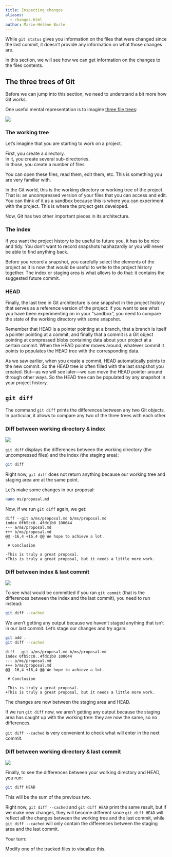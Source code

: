 ```yaml
---
title: Inspecting changes
aliases:
  - changes.html
author: Marie-Hélène Burle
---
```


:::{.def}

While `git status` gives you information on the files that were changed since the last commit, it doesn't provide any information on what those changes are.

In this section, we will see how we can get information on the changes to the files contents.

:::

## The three trees of Git

Before we can jump into this section, we need to understand a bit more how Git works.

One useful mental representation is to imagine [three file trees](https://git-scm.com/book/en/v2/Git-Tools-Reset-Demystified):

![](img/31.png){fig-alt="noshadow"}

### The working tree

Let's imagine that you are starting to work on a project.

First, you create a directory. \
In it, you create several sub-directories. \
In those, you create a number of files.

You can open these files, read them, edit them, etc. This is something you are very familiar with.

In the Git world, this is the [working directory]{.emph} or [working tree]{.emph} of the project. \
That is: an uncompressed version of your files that you can access and edit.\
You can think of it as a sandbox because this is where you can experiment with the project. This is where the project gets developed.

Now, Git has two other important pieces in its architecture.

### The index

If you want the project history to be useful to future you, it has to be nice and tidy. You don't want to record snapshots haphazardly or you will never be able to find anything back.

Before you record a snapshot, you carefully select the elements of the project as it is now that would be useful to write to the project history together. The [index]{.emph} or [staging area]{.emph} is what allows to do that: it contains the suggested future commit.

### HEAD

Finally, the last tree in Git architecture is one snapshot in the project history that serves as a reference version of the project: if you want to see what you have been experimenting on in your "sandbox", you need to compare the state of the working directory with some snapshot.

Remember that HEAD is a pointer pointing at a branch, that a branch is itself a pointer pointing at a commit, and finally that a commit is a Git object pointing at compressed blobs containing data about your project at a certain commit. When the HEAD pointer moves around, whatever commit it points to populates the [HEAD]{.emph} tree with the corresponding data.

As we saw earlier, when you create a commit, HEAD automatically points to the new commit. So the HEAD tree is often filled with the last snapshot you created. But—as we will see later—we can move the HEAD pointer around through other ways. So the HEAD tree can be populated by any snapshot in your project history.

## `git diff`

The command `git diff` prints the differences between any two Git objects. In particular, it allows to compare any two of the three trees with each other.

### Diff between working directory & index

![](img/51.png){fig-alt="noshadow"}

`git diff` displays the differences between the working directory (the uncompressed files) and the index (the staging area):

```.bash
git diff
```

Right now, `git diff` does not return anything because our working tree and staging area are at the same point.

Let's make some changes in our proposal:

```.bash
nano ms/proposal.md
```

Now, if we run `git diff` again, we get:

```
diff --git a/ms/proposal.md b/ms/proposal.md
index 0fb5cc8..4fdc1b0 100644
--- a/ms/proposal.md
+++ b/ms/proposal.md
@@ -16,4 +16,4 @@ We hope to achieve a lot.

 # Conclusion

-This is truly a great proposal.
+This is truly a great proposal, but it needs a little more work.
```

### Diff between index & last commit

![](img/52.png){fig-alt="noshadow"}

To see what would be committed if you ran `git commit` (that is the differences between the index and the last commit), you need to run instead:

```.bash
git diff --cached
```

We aren't getting any output because we haven't staged anything that isn't in our last commit. Let's stage our changes and try again:

```.bash
git add .
git diff --cached
```

````
diff --git a/ms/proposal.md b/ms/proposal.md
index 0fb5cc8..4fdc1b0 100644
--- a/ms/proposal.md
+++ b/ms/proposal.md
@@ -16,4 +16,4 @@ We hope to achieve a lot.

 # Conclusion

-This is truly a great proposal.
+This is truly a great proposal, but it needs a little more work.
````

The changes are now between the staging area and HEAD.

:::{.note}

If we run `git diff` now, we aren't getting any output because the staging area has caught up with the working tree: they are now the same, so no differences.

:::

`git diff --cached` is very convenient to check what will enter in the next commit.

### Diff between working directory & last commit

![](img/53.png){fig-alt="noshadow"}

Finally, to see the differences between your working directory and HEAD, you run:

```.bash
git diff HEAD
```

This will be the sum of the previous two.

Right now, `git diff --cached` and `git diff HEAD` print the same result, but if we make new changes, they will become different since `git diff HEAD` will reflect all the changes between the working tree and the last commit, while `git diff --cached` will only contain the differences between the staging area and the last commit.

:::{.exo}

:::{.yourturn}

Your turn:

:::

Modify one of the tracked files to visualize this.

:::
